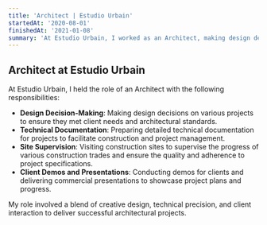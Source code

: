 ```yaml
---
title: 'Architect | Estudio Urbain'
startedAt: '2020-08-01'
finishedAt: '2021-01-08'
summary: 'At Estudio Urbain, I worked as an Architect, making design decisions, preparing technical documentation, supervising construction sites, and conducting client presentations for residential, commercial, and retail projects.'
---
```


## Architect at Estudio Urbain

At Estudio Urbain, I held the role of an Architect with the following responsibilities:

- **Design Decision-Making**: Making design decisions on various projects to ensure they met client needs and architectural standards.
- **Technical Documentation**: Preparing detailed technical documentation for projects to facilitate construction and project management.
- **Site Supervision**: Visiting construction sites to supervise the progress of various construction trades and ensure the quality and adherence to project specifications.
- **Client Demos and Presentations**: Conducting demos for clients and delivering commercial presentations to showcase project plans and progress.

My role involved a blend of creative design, technical precision, and client interaction to deliver successful architectural projects.
